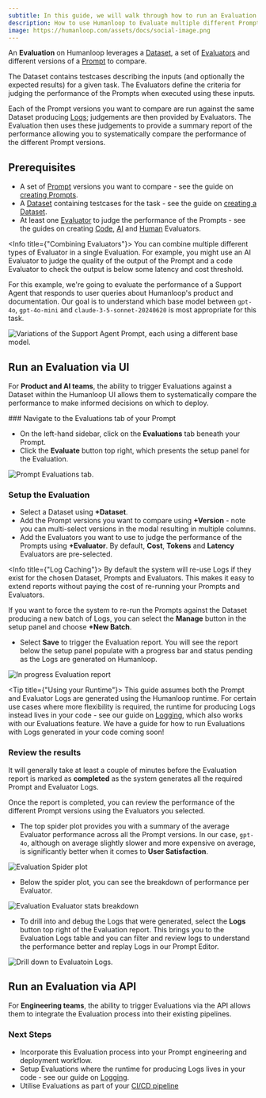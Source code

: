 ```yaml
---
subtitle: In this guide, we will walk through how to run an Evaluation to compare multiple different Prompts across a Dataset when Prompts and Evaluators are run on Humanloop.
description: How to use Humanloop to Evaluate multiple different Prompts across a Dataset.
image: https://humanloop.com/assets/docs/social-image.png
---
```


<Markdown src="../../../snippets/paid-feature.mdx" />

An **Evaluation** on Humanloop leverages a [Dataset](../../concepts/datasets), a set of [Evaluators](../../concepts/evaluators) and different versions of a [Prompt](../../concepts/prompts) to compare.

The Dataset contains testcases describing the inputs (and optionally the expected results) for a given task. The Evaluators define the criteria for judging the performance of the Prompts when executed using these inputs.

Each of the Prompt versions you want to compare are run against the same Dataset producing [Logs](../../concepts/logs); judgements are then provided by Evaluators.
The Evaluation then uses these judgements to provide a summary report of the performance allowing you to systematically compare the performance of the different Prompt versions.

## Prerequisites

- A set of [Prompt](../../concepts/prompts) versions you want to compare - see the guide on [creating Prompts](./comparing-prompt-editor).
- A [Dataset](../../concepts/datasets) containing testcases for the task - see the guide on [creating a Dataset](./create-dataset).
- At least one [Evaluator](../../concepts/evaluators) to judge the performance of the Prompts - see the guides on creating [Code](/docs/v5/evaluation/guides/code-based-evaluator), [AI](/docs/v5/evaluation/guides/llm-as-a-judge) and [Human](/docs/v5/evaluation/guides/human-evaluators) Evaluators.

<Info title={"Combining Evaluators"}>
  You can combine multiple different types of Evaluator in a single Evaluation.
  For example, you might use an AI Evaluator to judge the quality of the output
  of the Prompt and a code Evaluator to check the output is below some latency
  and cost threshold.
</Info>

For this example, we're going to evaluate the performance of a Support Agent that responds to user queries about Humanloop's product and documentation.
Our goal is to understand which base model between `gpt-4o`, `gpt-4o-mini` and `claude-3-5-sonnet-20240620` is most appropriate for this task.

<img
  src="../../../assets/images/evaluation/support-agent-prompt-variants.png"
  alt="Variations of the Support Agent Prompt, each using a different base model."
/>

## Run an Evaluation via UI

For **Product and AI teams**, the ability to trigger Evaluations against a Dataset within the Humanloop UI allows them to systematically compare the performance to make informed decisions on which to deploy.

<Steps>
### Navigate to the Evaluations tab of your Prompt

- On the left-hand sidebar, click on the **Evaluations** tab beneath your Prompt.
- Click the **Evaluate** button top right, which presents the setup panel for the Evaluation.

<img
  src="../../../assets/images/evaluation/evaluation-setup-initial.png"
  alt="Prompt Evaluations tab."
/>

### Setup the Evaluation

- Select a Dataset using **+Dataset**.
- Add the Prompt versions you want to compare using **+Version** - note you can multi-select versions in the modal resulting in multiple columns.
- Add the Evaluators you want to use to judge the performance of the Prompts using **+Evaluator**. By default, **Cost**, **Tokens** and **Latency** Evaluators are pre-selected.

<Info title={"Log Caching"}>
By default the system will re-use Logs if they exist for the chosen Dataset, Prompts and Evaluators. This makes it easy to extend reports without paying the cost of re-running your Prompts and Evaluators.

If you want to force the system to re-run the Prompts against the Dataset producing a new batch of Logs, you can select the **Manage** button in the setup panel and choose **+New Batch**.

</Info>

- Select **Save** to trigger the Evaluation report. You will see the report below the setup panel populate with a progress bar and status pending as the Logs are generated on Humanloop.

<img
  src="../../../assets/images/evaluation/evaluation-in-progress-report.png"
  alt="In progress Evaluation report"
/>

<Tip title={"Using your Runtime"}>
  This guide assumes both the Prompt and Evaluator Logs are generated using the
  Humanloop runtime. For certain use cases where more flexibility is required,
  the runtime for producing Logs instead lives in your code - see our guide on
  [Logging](../../development/guides/logging), which also works with our
  Evaluations feature. We have a guide for how to run Evaluations with Logs
  generated in your code coming soon!
</Tip>

### Review the results

It will generally take at least a couple of minutes before the Evaluation report is marked as **completed** as the system generates all the required Prompt and Evaluator Logs.

Once the report is completed, you can review the performance of the different Prompt versions using the Evaluators you selected.

- The top spider plot provides you with a summary of the average Evaluator performance across all the Prompt versions.
  In our case, `gpt-4o`, although on average slightly slower and more expensive on average, is significantly better when it comes to **User Satisfaction**.

<img
  src="../../../assets/images/evaluation/evaluation-spider-plot.png"
  alt="Evaluation Spider plot"
/>

- Below the spider plot, you can see the breakdown of performance per Evaluator.

<img
  src="../../../assets/images/evaluation/evaluation-evaluator-stats.png"
  alt="Evaluation Evaluator stats breakdown"
/>

- To drill into and debug the Logs that were generated, select the **Logs** button top right of the Evaluation report.
  This brings you to the Evaluation Logs table and you can filter and review logs to understand the performance better and replay Logs in our Prompt Editor.

<img
  src="../../../assets/images/evaluation/evaluation-logs-drilldown.png"
  alt="Drill down to Evaluatoin Logs."
/>

</Steps>

## Run an Evaluation via API

For **Engineering teams**, the ability to trigger Evaluations via the API allows them to integrate the Evaluation process into their existing pipelines.

<Markdown src="../../../snippets/wip.mdx" />

[//]: # "<Steps>"
[//]: #
[//]: # "### Get the required IDs"
[//]: #
[//]: # "In order to trigger an Evaluation via the API, you will need the IDs of the Dataset, Prompts and Evaluator versions you want to include."
[//]: #
[//]: # "- You can find the IDs of your Dataset, Prompts and Evaluators by navigating to the respective dashboards in the UI"
[//]: #
[//]: # "- Alternatively, you can use the API to list the"
[//]: #
[//]: #
[//]: # "### Trigger an Evaluation"
[//]: #
[//]: # "Once you have the IDs, you can populate the request to trigger an Evaluation."
[//]: #
[//]: # "<EndpointRequestSnippet"
[//]: # '  endpoint="POST /datasets"'
[//]: # '  example="CreateSupportDataset"'
[//]: # "/>"
[//]: #
[//]: # "### Inspect the uploaded Dataset"
[//]: #
[//]: # "### Review the results"
[//]: #
[//]: # "You can"
[//]: #
[//]: # "Or you can poll the Evaluation status until it is marked as completed and then review the results."

### Next Steps

- Incorporate this Evaluation process into your Prompt engineering and deployment workflow.
- Setup Evaluations where the runtime for producing Logs lives in your code - see our guide on [Logging](/docs/v5/development/guides/log-to-a-prompt).
- Utilise Evaluations as part of your [CI/CD pipeline](/docs/v5/evaluation/guides/cicd-integration)
